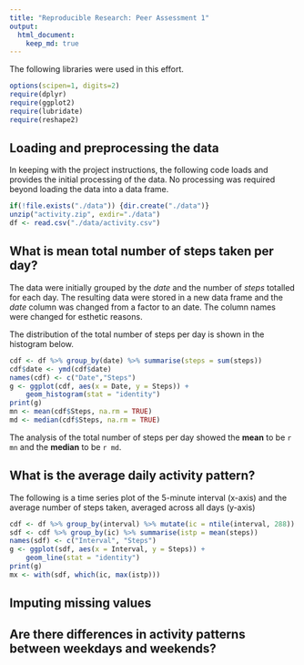 ```yaml
---
title: "Reproducible Research: Peer Assessment 1"
output: 
  html_document:
    keep_md: true
---
```


The following libraries were used in this effort.

```r
options(scipen=1, digits=2)
require(dplyr)
require(ggplot2)
require(lubridate)
require(reshape2)
```

## Loading and preprocessing the data
In keeping with the project instructions, the following code loads and provides the initial processing of the data.  No processing was required beyond loading the data into a data frame.  

```r
if(!file.exists("./data")) {dir.create("./data")}
unzip("activity.zip", exdir="./data")
df <- read.csv("./data/activity.csv") 
```

## What is mean total number of steps taken per day?
The data were initially grouped by the *date* and the number of *steps* totalled for each day.  The resulting data were stored in a new data frame and the *date* column was changed from a factor to an date. The column names were changed for esthetic reasons.  

The distribution of the total number of steps per day is shown in the histogram below.

```r
cdf <- df %>% group_by(date) %>% summarise(steps = sum(steps))
cdf$date <- ymd(cdf$date)
names(cdf) <- c("Date","Steps")
g <- ggplot(cdf, aes(x = Date, y = Steps)) +
    geom_histogram(stat = "identity")
print(g)
mn <- mean(cdf$Steps, na.rm = TRUE)
md <- median(cdf$Steps, na.rm = TRUE)
```

The analysis of the total number of steps per day showed the **mean** to be `r mn` and the **median** to be `r md`.

## What is the average daily activity pattern?

The following is a time series plot of the 5-minute interval (x-axis) and the average number of steps taken, averaged across all days (y-axis)
```r
cdf <- df %>% group_by(interval) %>% mutate(ic = ntile(interval, 288))
sdf <- cdf %>% group_by(ic) %>% summarise(istp = mean(steps))
names(sdf) <- c("Interval", "Steps")
g <- ggplot(sdf, aes(x = Interval, y = Steps)) +
    geom_line(stat = "identity")
print(g)
mx <- with(sdf, which(ic, max(istp)))
```

## Imputing missing values



## Are there differences in activity patterns between weekdays and weekends?
